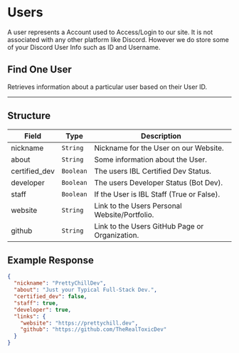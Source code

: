 
# Users

A user represents a Account used to Access/Login to our site.
It is not associated with any other platform like Discord.
However we do store some of your Discord User Info such as ID and Username.

## Find One User

<HTTPHeader type="GET" path="user/:user_id" />

Retrieves information about a particular user based on their User ID.

---

## Structure

| Field         | Type      | Description                                    |
| ------------- | --------- | ---------------------------------------------- |
| nickname      | `String`  | Nickname for the User on our Website.          |
| about         | `String`  | Some information about the User.               |
| certified_dev | `Boolean` | The users IBL Certified Dev Status.            |
| developer     | `Boolean` | The users Developer Status (Bot Dev).          |
| staff         | `Boolean` | If the User is IBL Staff (True or False).      |
| website       | `String`  | Link to the Users Personal Website/Portfolio.  |
| github        | `String`  | Link to the Users GitHub Page or Organization. |

## Example Response

```json
{
  "nickname": "PrettyChillDev",
  "about": "Just your Typical Full-Stack Dev.",
  "certified_dev": false,
  "staff": true,
  "developer": true,
  "links": {
    "website": "https://prettychill.dev",
    "github": "https://github.com/TheRealToxicDev"
  }
}
```
